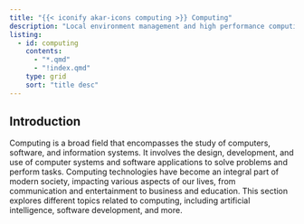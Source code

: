 ```yaml
---
title: "{{< iconify akar-icons computing >}} Computing"
description: "Local environment management and high performance computing (HPC)."
listing:
  - id: computing
    contents:
      - "*.qmd"
      - "!index.qmd"
    type: grid
    sort: "title desc"
---
```


## Introduction

Computing is a broad field that encompasses the study of computers, software, and information systems. It involves the design, development, and use of computer systems and software applications to solve problems and perform tasks. Computing technologies have become an integral part of modern society, impacting various aspects of our lives, from communication and entertainment to business and education. This section explores different topics related to computing, including artificial intelligence, software development, and more. 

::: {#computing}
:::
